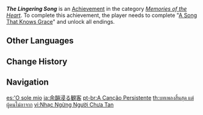{{Achievement Infobox
|id           = 84131
|order id     = 7100
|category     = Memories of the Heart
|description  = Complete "[[A Song That Knows Grace]]" and unlock all endings.
|requirements = 
|primogems    = 20
|tracking     = 
|quest        = A Song That Knows Grace
|topic        = 
}}
'''''The Lingering Song''''' is an [[Achievement]] in the category ''[[Memories of the Heart]]''. To complete this achievement, the player needs to complete "[[A Song That Knows Grace]]" and unlock all endings.
<!--
==Trivia==

==Video Guides==
{{EVT
|video1   = 
|caption1 = 
}}
-->
==Other Languages==
{{Other Languages
|en      = The Lingering Song
|zhs     = 曲终人未散
|zhs_rm  = Qǔzhōng Rén Wèi Sàn
|zht     = 曲終人未散
|zht_rm  = Qǔzhōng Rén Wèi Sàn
|zh_tl   = The Song Has Ended, the People are Yet to Leave
|ja      = 余韻浸る観客
|ja_rm   = Yoin Hitaru Kankyaku
|ja_tl   = Audience Submerged in Reverberations
|ko      = 떠나지 않은 관객
|ko_rm   = Tteonaji Anneun Gwangaek
|ko_tl   = Stay Around Audience
|es      = 'O sole mio
|es_tl   = My Sunshine
|es_lang = nap
|es_note = {{Lang|mini=1|nap=''{{w|'O sole mio}}''}} is the title of a well-known Neopolitan song.
|fr      = Un air accrocheur
|fr_tl   = A Catchy Tune
|ru      = На бис!
|ru_tl   = For the Encore!
|th      = บทเพลงสิ้นสุด แต่ผู้คนไม่ลาจาก
|th_rm   = 
|th_tl   = 
|vi      = Nhạc Ngừng Người Chưa Tan
|vi_tl   = 
|de      = Nach dem Ende des Liedes
|de_tl   = After the End of the Song
|id      = Lagu yang Terus Berlangsung
|id_tl   = The Song that Keeps On Going
|pt      = A Canção Persistente
|pt_tl   = 
|tr      = Ölümsüz Şarkı
|tr_tl   = Immortal Song
|it      = Un grande successo
|it_tl   = 
}}

==Change History==
{{Change History|2.4}}
<!--
==References==
{{Reflist}}
-->
==Navigation==
{{Achievement Navbox|Memories of the Heart}}

[[es:'O sole mio]]
[[ja:余韻浸る観客]]
[[pt-br:A Canção Persistente]]
[[th:บทเพลงสิ้นสุด แต่ผู้คนไม่ลาจาก]]
[[vi:Nhạc Ngừng Người Chưa Tan]]